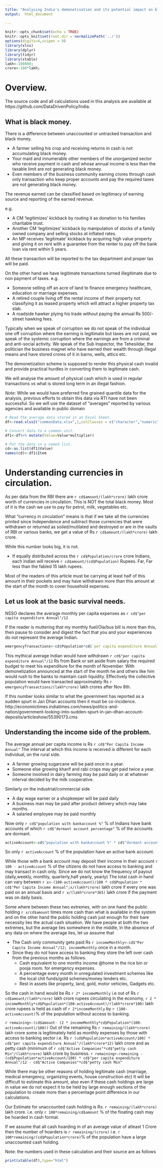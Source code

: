 ```yaml
---
title: "Analysing India's demonetisation and its potential impact on black money."
output:  html_document
  
---
```


```r
knitr::opts_chunk$set(echo = TRUE)
knitr::opts_knit$set(root.dir = normalizePath('../'))
options(digits=4,scipen = 9)
library(xlsx)
library(dplyr)
library(tidyr)
library(xtable)
lakh<-100000;
crore<-100*lakh;
```
# Overview.
The source code and all calculations used in this analysis are available at https://github.com/DataDrivenPolicy/India.

## What is black money.

There is a difference between unaccounted or untracked transaction and black money. 

* A farmer selling his crop and receiving returns in cash is not accumulating black money.
* Your maid and innumerable other members of the unorganized sector who receive payment in cash and whose annual income is less than the taxable limit are not generating black money.
* Even members of the business community earning crores through cash only transaction who keep proper accounts and pay the required taxes are not generating black money.

The revenue earned can be classified based on legitimacy of earning source and reporting of the earned revenue. 

e.g.

* A CM 'legitimizes' kickback by routing it as donation to his families charitable trust.
* Another CM 'legitimizes' kickback by manipulation of stocks of a family owned company and selling stocks at inflated rates.
* An MP receives 'legitimate' kickback by acquiring high value property and giving it on rent with a guarantee from the renter to pay off the bank loan via rent within 5 years.

All these transaction will be reported to the tax department and proper tax will be paid.

On the other hand we have legitimate transactions turned illegitimate due to non payment of taxes.
e.g.

* Someone selling off an acre of land to finance emergency healthcare, education or marriage expenses.
* A retired couple living off the rental income of their property not classifying it as leased property which will attract a higher property tax slab.
* A roadside hawker plying his trade without paying the annual Rs 500/- street hawking fees.

Typically when we speak of corruption we do not speak of the individual one off corruption where the earning is legitimate but taxes are not paid, we speak of the systemic corruption where the earnings are from a criminal and anti-social activity. We speak of the Sub Inspector, the Tehesildar, the politician the business magnet who have earned their wealth through illegal means and have stored crores of it in barns, wells, attics etc.

The demonetization scheme is supposed to render this physical cash invalid and provide practical hurdles in converting them to legitimate cash.

We will analyse the amount of physical cash which is used in regular transactions vs what is stored long term in an illegal fashion.

*Note:* While we would have preferred fine grained quantile data for the analysis, previous efforts to obtain this data via RTI have not been successful. So we will use the dataset of "averages" reported by various agencies and available in public domain 

```r
# Read the average data stored in an Excel Sheet.
df<-read.xlsx2("commonData.xlsx",1,colClasses = c("character","numeric","numeric","character","character"))

# Convert data to a common unit.
df1<-df%>% mutate(Value=Value*multiplier)

# Put the data in a named list.
cd<-as.list(df1$Value)
names(cd)<-df1$Item
```

# Understanding currencies in circulation.

As per data from the RBI there are  `r cd$amount/(lakh*crore)` lakh crore worth of currencies in circulation. This is NOT the total black money. Most of it is the cash we use to pay for petrol, milk, vegetables etc.

What "currency in circulation" means is that if we take all the currencies printed since Independence and subtract those currencies that were withdrawn or returned as soiled/mutilated and destroyed or are in the vaults of RBI or various banks, we get a value of Rs `r cd$amount/(lakh*crore)` lakh crore.

While this number looks big, it is not.

* If equally distributed across the `r cd$Population/crore` crore Indians, each Indian will receive `r cd$amount/(cd$Population)` Rupees. Far, Far less than the fabled 15 lakh rupees.

Most of the readers of this article must be carrying at least half of this amount in their pockets and may have withdrawn more than this amount at the start of the month to cover household expenses.

## Let us look at the basic survival needs.

NSSO declares the average monthly per capita expenses as `r cd$"per capita expenditure Annual"/12` 

If the reader is muttering that my monthly fuel/Ola/bus bill is more than this, then pause to consider and digest the fact that you and your experiences do not represent the average Indian.

```r
emergencyTransactions<-cd$Population*cd$`per capita expenditure Annual`/12
```

This mythical average Indian would have withdrawn `r cd$"per capita expenditure Annual"/12` Rs from Bank or set aside from salary the required budget to meet his expenditure for the month of November. With demonetization announced at the start of the month he and others like him would rush to the banks to  maintain cash liquidity. Effectively the collective population would have transacted approximately Rs `r emergencyTransactions/(lakh*crore)` lakh crores after Nov 8th.

If this number looks similar to what the government has reported as a sudden spurt in Jan Dhan accounts then it must be co-incidence. http://economictimes.indiatimes.com/news/politics-and-nation/government-looking-into-sudden-spurt-in-jan-dhan-account-deposits/articleshow/55390173.cms 

## Understanding the income side of the problem.

The average annual per capita income is Rs `r cd$"Per Capita Income Annual"`
The interval at which this income is received is different for each individual, on the rural side.

* A farmer growing sugarcane will be paid once in a year.
* Someone else growing kharif and rabi crops may get paid twice a year.
* Someone involved in dairy farming may be paid daily or at whatever interval decided by the milk cooperative.

Similarly on the industrial/commercial side

* A day wage earner or a shopkeeper will be paid daily
* A business man may be paid after product delivery which may take months.
* A salaried employee may be paid monthly


Now  only `r cd$"population with bankaccount %"` % of Indians have bank accounts of which `r cd$"dormant account percentage"` % of the accounts are dormant.
```r
activeAccount<-cd$"population with bankaccount %" * cd$"dormant account percentage"/100
```
So only `r activeAccount` % of the population have an active bank account.

While those with a bank account may deposit their income in their account `r 100 - activeAccount` % of the citizens do not have access to banking and may transact in cash only. Since we do not know the frequency of payout (daily,weekly, monthly, quarterly,half yearly, yearly) The total cash in hand can vary between
`r x<-(100-activeAccount)/100 * cd$Population * cd$"Per Capita Income Annual";x/(lakh*crore)` lakh crore if every one was paid on an annual basis and `r x/(lakh*crore*365)` lakh crore if the payment was on daily basis.

Some where between these two extremes, with on one hand the public holding `r x/cd$amount` times more cash than what is available in the system and on the other hand the public holding cash just enough for their bare necessity lies the actual cash situation. We have people at both the two extremes, but the average lies somewhere in the middle, In the absence of any data on where the average lies, let us assume that 

* The Cash only community gets paid Rs `r incomeMonthly<-cd$"Per Capita Income Annual"/12; incomeMonthly` once in a month.
* Since they do not have access to banking they store the left over cash from the previous months as follows.
    *  Cash equivalent to one months income @home in the rice bin or pooja room. for emergency expenses.
    *  A percentage every month in unregulated investment schemes like the local chit funds/gold schemes/money lenders etc.
    *  Rest in assets like property, land, gold, motor vehicles, Gadgets etc.

So the cash in hand would be Rs `r 2* incomeMonthly` i.e out of Rs `r cd$amount/(lakh*crore)` lakh crore rupees circulating in the economy, `r 2 * incomeMonthly*cd$Population*(100-activeAccount)/(lakh*crore*100)` lakh crore rupees is held as cash of `r 2*incomeMonthly ` by `r (100-activeAccount)`% of the population without access to banking.

`r remaining<-(cd$amount- (2 * incomeMonthly*cd$Population*(100-activeAccount)/100))`
Out of the remaining Rs `r remaining/(lakh*crore)` lakh crore some is legitimately held as monthly expenses by those with access to banking sector i.e. Rs `r (cd$Population*activeAccount/100) * cd$"per capita expenditure Annual"/(lakh*crore*12)` lakh crore and as petty cash (minimum of `r cd$"Active Companies"*cd$"petty cash Min"/(lakh*crore)` lakh crore by business.
`r remaining<-remaining - (cd$Population*activeAccount/100) * cd$"per capita expenditure Annual"/12 - cd$"Active Companies"*cd$"petty cash Min" `

While there may be other reasons of holding legitimate cash (marriage, medical emergency, organizing events, house construction etc) It will be difficult to estimate this amount, also even if these cash holdings are large in value we do not expect it to be held by large enough sections of the population to create more than a percentage point difference in our calculations.

Our Estimate for unaccounted cash holding is Rs. `r remaining/(lakh*crore)` lakh crore.
i.e. only `r 100*remaining/cd$amount` % of the floating cash may be hoarded in cash format.

If we assume that all cash hoarding in of an average value of atleast 1 Crore then the number of hoarders is `r remaining/(crore)` i.e. `r 100*remaining/(cd$Population*crore)`% of the population have a large unaccounted cash holding.

Note: the numbers used in these calculation and their source are as follows
```r
print(xtable(df),type="html")
```

